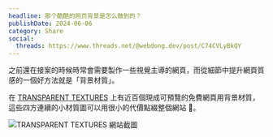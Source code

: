 ```yaml
---
headline: 那个酷酷的网页背景是怎么做到的？
publishDate: 2024-06-06
category: Share
social:
  threads: https://www.threads.net/@webdong.dev/post/C74CVLyBkQY
---
```


之前還在接案的時候時常會需要製作一些視覺主導的網頁，而從細節中提升網頁質感的一個好方法就是「背景材質」。

在 [TRANSPARENT TEXTURES](https://www.transparenttextures.com/) 上有近百個現成可預覽的免費網頁用背景材質，這些四方連續的小材質圖可以用很小的代價點綴整個網站 🌟。

![TRANSPARENT TEXTURES 網站截圖](./transparent-texture.webp)
